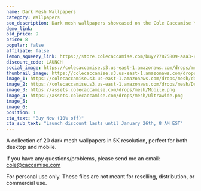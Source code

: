 ```yaml
---
name: Dark Mesh Wallpapers
category: Wallpapers
seo_description: Dark mesh wallpapers showcased on the Cole Caccamise YouTube channel.
demo_link:
old_price: 9
price: 8
popular: false
affiliate: false
lemon_squeezy_link: https://store.colecaccamise.com/buy/77875809-aaa3-4789-9ced-8fee71763dfc
discount_code: LAUNCH
social_image: https://colecaccamise.s3.us-east-1.amazonaws.com/drops/mesh/dark-mesh.png
thumbnail_image: https://colecaccamise.s3.us-east-1.amazonaws.com/drops/mesh/dark-mesh.png
image_1: https://colecaccamise.s3.us-east-1.amazonaws.com/drops/mesh/dark-mesh.png
image_2: https://colecaccamise.s3.us-east-1.amazonaws.com/drops/mesh/Desktop.png
image_3: https://assets.colecaccamise.com/drops/mesh/Mobile.png
image_4: https://assets.colecaccamise.com/drops/mesh/Ultrawide.png
image_5:
image_6:
position: 1
cta_text: "Buy Now (10% off)"
cta_sub_text: "Launch discount lasts until January 26th, 8 AM EST"
---
```


A collection of 20 dark mesh wallpapers in 5K resolution, perfect for both
desktop and mobile.

If you have any questions/problems, please send me an email:
[cole@caccamise.com](mailto:cole@caccamise.com)

For personal use only. These files are not meant for reselling, distribution, or
commercial use.

